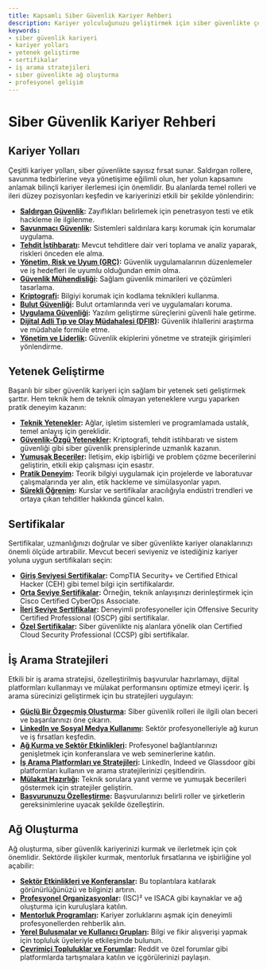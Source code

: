 ```yaml
---
title: Kapsamlı Siber Güvenlik Kariyer Rehberi
description: Kariyer yolculuğunuzu geliştirmek için siber güvenlikte çeşitli kariyer yollarını, yetenekleri, sertifikaları ve ağ oluşturma stratejilerini keşfedin.
keywords:
- siber güvenlik kariyeri
- kariyer yolları
- yetenek geliştirme
- sertifikalar
- iş arama stratejileri
- siber güvenlikte ağ oluşturma
- profesyonel gelişim
---
```


# Siber Güvenlik Kariyer Rehberi

## Kariyer Yolları

Çeşitli kariyer yolları, siber güvenlikte sayısız fırsat sunar. Saldırgan rollere, savunma tedbirlerine veya yönetişime eğilimli olun, her yolun kapsamını anlamak bilinçli kariyer ilerlemesi için önemlidir. Bu alanlarda temel rolleri ve ileri düzey pozisyonları keşfedin ve kariyerinizi etkili bir şekilde yönlendirin:

- **[Saldırgan Güvenlik](career/career_paths/offensive_security/):** Zayıflıkları belirlemek için penetrasyon testi ve etik hackleme ile ilgilenme.
- **[Savunmacı Güvenlik](career/career_paths/defensive_security/):** Sistemleri saldırılara karşı korumak için korumalar uygulama.
- **[Tehdit İstihbaratı](career/career_paths/threat_intelligence/):** Mevcut tehditlere dair veri toplama ve analiz yaparak, riskleri önceden ele alma.
- **[Yönetim, Risk ve Uyum (GRC)](career/career_paths/governance_risk_and_compliance_grc/):** Güvenlik uygulamalarının düzenlemeler ve iş hedefleri ile uyumlu olduğundan emin olma.
- **[Güvenlik Mühendisliği](career/career_paths/security_engineering/):** Sağlam güvenlik mimarileri ve çözümleri tasarlama.
- **[Kriptografi](career/career_paths/cryptography/):** Bilgiyi korumak için kodlama teknikleri kullanma.
- **[Bulut Güvenliği](career/career_paths/cloud_security/):** Bulut ortamlarında veri ve uygulamaları koruma.
- **[Uygulama Güvenliği](career/career_paths/application_security/):** Yazılım geliştirme süreçlerini güvenli hale getirme.
- **[Dijital Adli Tıp ve Olay Müdahalesi (DFIR)](career/career_paths/digital_forensics_and_incident_response_dfir/):** Güvenlik ihlallerini araştırma ve müdahale formüle etme.
- **[Yönetim ve Liderlik](career/career_paths/management_and_leadership/):** Güvenlik ekiplerini yönetme ve stratejik girişimleri yönlendirme.

## Yetenek Geliştirme

Başarılı bir siber güvenlik kariyeri için sağlam bir yetenek seti geliştirmek şarttır. Hem teknik hem de teknik olmayan yeteneklere vurgu yaparken pratik deneyim kazanın:

- **[Teknik Yetenekler](career/skill_development/technical_skills/):** Ağlar, işletim sistemleri ve programlamada ustalık, temel anlayış için gereklidir.
- **[Güvenlik-Özgü Yetenekler](career/skill_development/security-specific_skills/):** Kriptografi, tehdit istihbaratı ve sistem güvenliği gibi siber güvenlik prensiplerinde uzmanlık kazanın.
- **[Yumuşak Beceriler](career/skill_development/soft_skills/):** İletişim, ekip işbirliği ve problem çözme becerilerini geliştirin, etkili ekip çalışması için esastır.
- **[Pratik Deneyim](career/skill_development/practical_experience/):** Teorik bilgiyi uygulamak için projelerde ve laboratuvar çalışmalarında yer alın, etik hackleme ve simülasyonlar yapın.
- **[Sürekli Öğrenim](career/skill_development/continuous_learning/):** Kurslar ve sertifikalar aracılığıyla endüstri trendleri ve ortaya çıkan tehditler hakkında güncel kalın.

## Sertifikalar

Sertifikalar, uzmanlığınızı doğrular ve siber güvenlikte kariyer olanaklarınızı önemli ölçüde artırabilir. Mevcut beceri seviyeniz ve istediğiniz kariyer yoluna uygun sertifikaları seçin:

- **[Giriş Seviyesi Sertifikalar](career/certifications/entry-level_certifications/):** CompTIA Security+ ve Certified Ethical Hacker (CEH) gibi temel bilgi için sertifikalardır.
- **[Orta Seviye Sertifikalar](career/certifications/intermediate-level_certifications/):** Örneğin, teknik anlayışınızı derinleştirmek için Cisco Certified CyberOps Associate.
- **[İleri Seviye Sertifikalar](career/certifications/advanced-level_certifications/):** Deneyimli profesyoneller için Offensive Security Certified Professional (OSCP) gibi sertifikalar.
- **[Özel Sertifikalar](career/certifications/specialized_certifications/):** Siber güvenlikte niş alanlara yönelik olan Certified Cloud Security Professional (CCSP) gibi sertifikalar.

## İş Arama Stratejileri

Etkili bir iş arama stratejisi, özelleştirilmiş başvurular hazırlamayı, dijital platformları kullanmayı ve mülakat performansını optimize etmeyi içerir. İş arama sürecinizi geliştirmek için bu stratejileri uygulayın:

- **[Güçlü Bir Özgeçmiş Oluşturma](career/job_search_strategies/building_a_strong_resume/):** Siber güvenlik rolleri ile ilgili olan beceri ve başarılarınızı öne çıkarın.
- **[LinkedIn ve Sosyal Medya Kullanımı](career/job_search_strategies/leveraging_linkedin_and_social_media/):** Sektör profesyonelleriyle ağ kurun ve iş fırsatları keşfedin.
- **[Ağ Kurma ve Sektör Etkinlikleri](career/job_search_strategies/networking_and_industry_events/):** Profesyonel bağlantılarınızı genişletmek için konferanslara ve web seminerlerine katılın.
- **[İş Arama Platformları ve Stratejileri](career/job_search_strategies/job_search_platforms_and_strategies/):** LinkedIn, Indeed ve Glassdoor gibi platformları kullanın ve arama stratejilerinizi çeşitlendirin.
- **[Mülakat Hazırlığı](career/job_search_strategies/interview_preparation/):** Teknik sorulara yanıt verme ve yumuşak becerileri göstermek için stratejiler geliştirin.
- **[Başvurunuzu Özelleştirme](career/job_search_strategies/tailoring_your_application/):** Başvurularınızı belirli roller ve şirketlerin gereksinimlerine uyacak şekilde özelleştirin.

## Ağ Oluşturma

Ağ oluşturma, siber güvenlik kariyerinizi kurmak ve ilerletmek için çok önemlidir. Sektörde ilişkiler kurmak, mentorluk fırsatlarına ve işbirliğine yol açabilir:

- **[Sektör Etkinlikleri ve Konferanslar](career/networking/industry_events_and_conferences/):** Bu toplantılara katılarak görünürlüğünüzü ve bilginizi artırın.
- **[Profesyonel Organizasyonlar](career/networking/professional_organizations/):** (ISC)² ve ISACA gibi kaynaklar ve ağ oluşturma için kuruluşlara katılın.
- **[Mentorluk Programları](career/networking/mentorship_programs/):** Kariyer zorluklarını aşmak için deneyimli profesyonellerden rehberlik alın.
- **[Yerel Buluşmalar ve Kullanıcı Grupları](career/networking/local_meetups_and_user_groups/):** Bilgi ve fikir alışverişi yapmak için topluluk üyeleriyle etkileşimde bulunun.
- **[Çevrimiçi Topluluklar ve Forumlar](career/networking/online_communities_and_forums/):** Reddit ve özel forumlar gibi platformlarda tartışmalara katılın ve içgörülerinizi paylaşın.